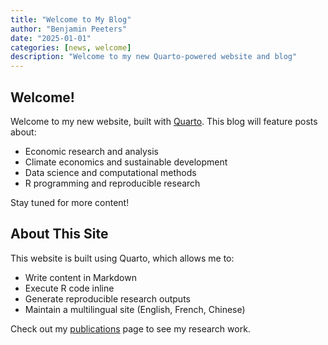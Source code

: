 ```yaml
---
title: "Welcome to My Blog"
author: "Benjamin Peeters"
date: "2025-01-01"
categories: [news, welcome]
description: "Welcome to my new Quarto-powered website and blog"
---
```


## Welcome!

Welcome to my new website, built with [Quarto](https://quarto.org/). This blog will feature posts about:

- Economic research and analysis
- Climate economics and sustainable development
- Data science and computational methods
- R programming and reproducible research

Stay tuned for more content!

## About This Site

This website is built using Quarto, which allows me to:

- Write content in Markdown
- Execute R code inline
- Generate reproducible research outputs
- Maintain a multilingual site (English, French, Chinese)

Check out my [publications](/publications.html) page to see my research work.

